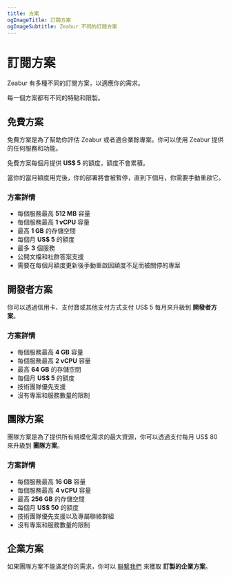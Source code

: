 ```yaml
---
title: 方案
ogImageTitle: 訂閱方案
ogImageSubtitle: Zeabur 不同的訂閱方案
---
```


# 訂閱方案

Zeabur 有多種不同的訂閱方案，以適應你的需求。

每一個方案都有不同的特點和限製。

## 免費方案

免費方案是為了幫助你評估 Zeabur 或者適合業餘專案。你可以使用 Zeabur 提供的任何服務和功能。

免費方案每個月提供 **US$ 5** 的額度，額度不會累積。

當你的當月額度用完後，你的部署將會被暫停，直到下個月，你需要手動重啟它。

### 方案詳情

- 每個服務最高 **512 MB** 容量
- 每個服務最高 **1 vCPU** 容量
- 最高 **1 GB** 的存儲空間
- 每個月 **US$ 5** 的額度
- 最多 **3** 個服務
- 公開文檔和社群答案支援
- 需要在每個月額度更新後手動重啟因額度不足而被關停的專案

## 開發者方案

你可以透過信用卡、支付寶或其他支付方式支付 US$ 5 每月來升級到 **開發者方案**。

### 方案詳情

- 每個服務最高 **4 GB** 容量
- 每個服務最高 **2 vCPU** 容量
- 最高 **64 GB** 的存儲空間
- 每個月 **US$ 5** 的額度
- 技術團隊優先支援
- 沒有專案和服務數量的限制

## 團隊方案

團隊方案是為了提供所有規模化需求的最大資源，你可以透過支付每月 US$ 80 來升級到 **團隊方案**。

### 方案詳情

- 每個服務最高 **16 GB** 容量
- 每個服務最高 **4 vCPU** 容量
- 最高 **256 GB** 的存儲空間
- 每個月 **US$ 50** 的額度
- 技術團隊優先支援以及專屬聯絡群組
- 沒有專案和服務數量的限制

## 企業方案

如果團隊方案不能滿足你的需求，你可以 [聯繫我們](mailto::contact@zeabur.com) 來獲取 **訂製的企業方案**。

